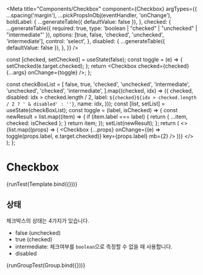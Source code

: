 
<Meta
  title="Components/Checkbox"
  component={Checkbox}
  argTypes={{
    ...spacing('margin'),
    ...pickPropsInObj(eventHandler, 'onChange'),
    boldLabel: {
      ...generateTable({ defaultValue: false }),
    },
    checked: {
      ...generateTable({ required: true, type: 'boolean | "checked" | "unchecked" | "intermediate"' }),
      options: [true, false, 'checked', 'unchecked', 'intermediate'],
      control: 'select',
    },
    disabled: {
      ...generateTable({ defaultValue: false }),
    },
  }}
/>

  const [checked, setChecked] = useState(false);
  const toggle = (e) => {
    setChecked(e.target.checked);
  };
  return <Checkbox checked={checked} {...args} onChange={toggle} />;
};

  const checkBoxList = [
    false,
    true,
    'checked',
    'unchecked',
    'intermediate',
    'unchecked',
    'checked',
    'intermediate',
  ].map((checked, idx) => ({
    checked,
    disabled: idx > checked.length / 2,
    label: `${checked}${idx > checked.length / 2 ? ' & disabled' : ''}`,
    name: idx,
  }));
  const [list, setList] = useState(checkBoxList);
  const toggle = (label, isChecked) => {
    const newResult = list.map((item) => {
      if (item.label === label) {
        return { ...item, checked: isChecked };
      }
      return item;
    });
    setList(newResult);
  };
  return (
    <>
      {list.map((props) => (
        <Checkbox {...props} onChange={(e) => toggle(props.label, e.target.checked)} key={props.label} mb={2} />
      ))}
    </>
  );
};

# Checkbox

<Canvas>
  <Story name="default" args={{ label: '체크박스', name: '기본' }}>
    {runTest(Template.bind({}))}
  </Story>
</Canvas>

<ArgsTable story="default" />

## 상태

체크박스의 상태는 4가지가 있습니다.

- false (unchecked)
- true (checked)
- intermediate: 체크여부를 `boolean`으로 측정할 수 없을 때 사용합니다.
- disabled

<Story name="상태">{runGroupTest(Group.bind({}))}</Story>
